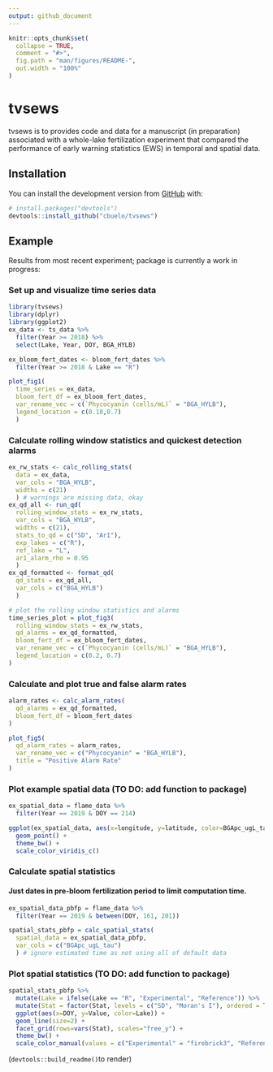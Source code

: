 ```yaml
---
output: github_document
---
```


<!-- README.md is generated from README.Rmd. Please edit that file -->

```r
knitr::opts_chunk$set(
  collapse = TRUE,
  comment = "#>",
  fig.path = "man/figures/README-",
  out.width = "100%"
)
```

# tvsews

<!-- badges: start -->
<!-- badges: end -->

tvsews is to provides code and data for a manuscript (in preparation) associated with a whole-lake fertilization experiment that compared the performance of early warning statistics (EWS) in temporal and spatial data.

## Installation

You can install the development version from [GitHub](https://github.com/) with:

``` r
# install.packages("devtools")
devtools::install_github("cbuelo/tvsews")
```
## Example

Results from most recent experiment; package is currently a work in progress:

### Set up and visualize time series data
```r
library(tvsews)
library(dplyr)
library(ggplot2)
ex_data <- ts_data %>% 
  filter(Year >= 2018) %>% 
  select(Lake, Year, DOY, BGA_HYLB)

ex_bloom_fert_dates <- bloom_fert_dates %>% 
  filter(Year >= 2018 & Lake == "R")

plot_fig1(
  time_series = ex_data, 
  bloom_fert_df = ex_bloom_fert_dates,
  var_rename_vec = c(`Phycocyanin (cells/mL)` = "BGA_HYLB"),
  legend_location = c(0.18,0.7)
  )
```

### Calculate rolling window statistics and quickest detection alarms
```r
ex_rw_stats <- calc_rolling_stats(
  data = ex_data,
  var_cols = "BGA_HYLB",
  widths = c(21)
  ) # warnings are missing data, okay
ex_qd_all <- run_qd(
  rolling_window_stats = ex_rw_stats,
  var_cols = "BGA_HYLB",
  widths = c(21),
  stats_to_qd = c("SD", "Ar1"),
  exp_lakes = c("R"),
  ref_lake = "L",
  ar1_alarm_rho = 0.95
  )
ex_qd_formatted <- format_qd(
  qd_stats = ex_qd_all,
  var_cols = c("BGA_HYLB")
  )
```

```r
# plot the rolling window statistics and alarms
time_series_plot = plot_fig3(
  rolling_window_stats = ex_rw_stats,
  qd_alarms = ex_qd_formatted,
  bloom_fert_df = ex_bloom_fert_dates,
  var_rename_vec = c(`Phycocyanin (cells/mL)` = "BGA_HYLB"), 
  legend_location = c(0.2, 0.7)
)
```

### Calculate and plot true and false alarm rates
```r
alarm_rates <- calc_alarm_rates(
  qd_alarms = ex_qd_formatted,
  bloom_fert_df = bloom_fert_dates
)

plot_fig5(
  qd_alarm_rates = alarm_rates,
  var_rename_vec = c("Phycocyanin" = "BGA_HYLB"),
  title = "Positive Alarm Rate"
)
```

### Plot example spatial data (TO DO: add function to package)
```r
ex_spatial_data = flame_data %>% 
  filter(Year == 2019 & DOY == 214)

ggplot(ex_spatial_data, aes(x=longitude, y=latitude, color=BGApc_ugL_tau)) + 
  geom_point() + 
  theme_bw() +
  scale_color_viridis_c()
```

### Calculate spatial statistics
#### Just dates in pre-bloom fertilization period to limit computation time.
```r
ex_spatial_data_pbfp = flame_data %>% 
  filter(Year == 2019 & between(DOY, 161, 201))

spatial_stats_pbfp = calc_spatial_stats(
  spatial_data = ex_spatial_data_pbfp,
  var_cols = c("BGApc_ugL_tau")
  ) # ignore estimated time as not using all of default data
```

### Plot spatial statistics (TO DO: add function to package)
```r
spatial_stats_pbfp %>% 
  mutate(Lake = ifelse(Lake == "R", "Experimental", "Reference")) %>% 
  mutate(Stat = factor(Stat, levels = c("SD", "Moran's I"), ordered = TRUE)) %>% 
  ggplot(aes(x=DOY, y=Value, color=Lake)) +
  geom_line(size=2) +
  facet_grid(rows=vars(Stat), scales="free_y") +
  theme_bw() + 
  scale_color_manual(values = c("Experimental" = "firebrick3", "Reference" = "royalblue3"))
```



(`devtools::build_readme()`to render)
